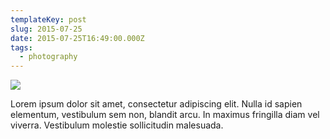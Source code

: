 ```yaml
---
templateKey: post
slug: 2015-07-25
date: 2015-07-25T16:49:00.000Z
tags:
  - photography
---
```

![](../../static/assets/20150725-IMG_1920.jpg)

Lorem ipsum dolor sit amet, consectetur adipiscing elit. Nulla id sapien elementum, vestibulum sem non, blandit arcu. In maximus fringilla diam vel viverra. Vestibulum molestie sollicitudin malesuada.
